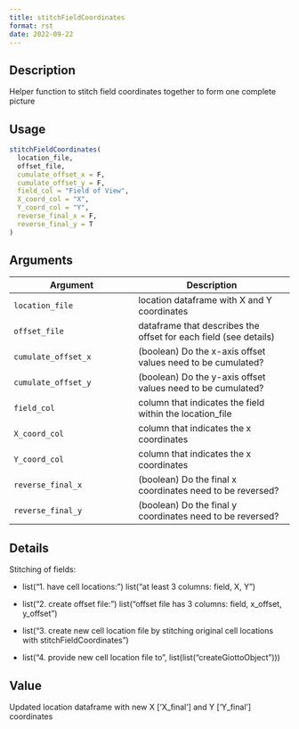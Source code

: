 ```yaml
--- 
title: stitchFieldCoordinates 
format: rst 
date: 2022-09-22 
--- 
```


## Description

Helper function to stitch field coordinates together to form one complete picture


## Usage

```r
stitchFieldCoordinates(
  location_file,
  offset_file,
  cumulate_offset_x = F,
  cumulate_offset_y = F,
  field_col = "Field of View",
  X_coord_col = "X",
  Y_coord_col = "Y",
  reverse_final_x = F,
  reverse_final_y = T
)
```


## Arguments

Argument      |Description
------------- |----------------
`location_file`     |     location dataframe with X and Y coordinates
`offset_file`     |     dataframe that describes the offset for each field (see details)
`cumulate_offset_x`     |     (boolean) Do the x-axis offset values need to be cumulated?
`cumulate_offset_y`     |     (boolean) Do the y-axis offset values need to be cumulated?
`field_col`     |     column that indicates the field within the location_file
`X_coord_col`     |     column that indicates the x coordinates
`Y_coord_col`     |     column that indicates the x coordinates
`reverse_final_x`     |     (boolean) Do the final x coordinates need to be reversed?
`reverse_final_y`     |     (boolean) Do the final y coordinates need to be reversed?


## Details

Stitching of fields:
   

*  list("1. have cell locations: ") list("at least 3 columns: field, X, Y")   

*  list("2. create offset file: ") list("offset file has 3 columns: field, x_offset, y_offset")   

*  list("3. create new cell location file by stitching original cell locations with stitchFieldCoordinates")   

*  list("4. provide new cell location file to ", list(list("createGiottoObject")))


## Value

Updated location dataframe with new X ['X_final'] and Y ['Y_final'] coordinates


